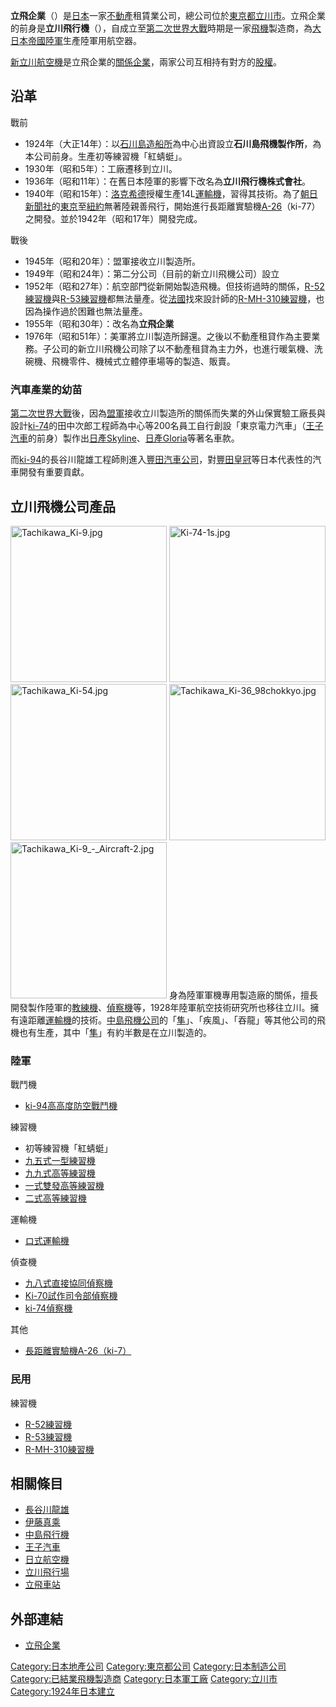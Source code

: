 {{Infobox Company 
| company_name = 立飛企業
| company_logo =
| market_information =
| company_type = 私人公司
| foundation = 1924年11月1日
| location = {{JAP}}東京都立川市泉町841號
| key_people = 高橋勝寿（[[董事長|董事長]]兼[[首席执行官|首席执行官]]）
| industry = 服務業、製造業
| products = 建筑租賃及機械制造
| market_value = 约520亿日圓（2011年7月1日）
| revenue = {{increase}}12億7,315萬日圓（2010年）
| profit =
| num_employees =
| motto =
| homepage = [http://www.tachihi.co.jp/ 立飛企業]
}}
'''立飛企業'''（{{lang-ja|立飛企業株式会社}}）是[[日本|日本]]一家[[不動產|不動產]]租賃業公司，總公司位於[[東京都|東京都]][[立川市|立川市]]。立飛企業的前身是'''立川飛行機'''（{{lang|ja|立川飛行機株式会社}}），自成立至[[第二次世界大戰|第二次世界大戰]]時期是一家[[飛機|飛機]]製造商，為[[大日本帝國陸軍|大日本帝國陸軍]]生產陸軍用航空器。

[[新立川航空機|新立川航空機]]是立飛企業的[[關係企業|關係企業]]，兩家公司互相持有對方的[[股權|股權]]。

==沿革==
;戰前
*1924年（大正14年）：以[[石川島造船所|石川島造船所]]為中心出資設立'''石川島飛機製作所'''，為本公司前身。生產初等練習機「紅蜻蜓」。
*1930年（昭和5年）：工廠遷移到立川。
*1936年（昭和11年）：在舊日本陸軍的影響下改名為'''立川飛行機株式會社'''。
*1940年（昭和15年）：[[洛克希德|洛克希德]]授權生產14L[[運輸機|運輸機]]，習得其技術。為了[[朝日新聞社|朝日新聞社]]的[[東京|東京]]至[[紐約|紐約]]無著陸親善飛行，開始進行長距離實驗機[[A-26|A-26]]（ki-77）之開發。並於1942年（昭和17年）開發完成。
;戰後
*1945年（昭和20年）：盟軍接收立川製造所。
*1949年（昭和24年）：第二分公司（目前的新立川飛機公司）設立
*1952年（昭和27年）：航空部門從新開始製造飛機。但技術過時的關係，[[R-52練習機|R-52練習機]]與[[R-53練習機|R-53練習機]]都無法量產。從[[法國|法國]]找來設計師的[[R-MH-310練習機|R-MH-310練習機]]，也因為操作過於困難也無法量產。
*1955年（昭和30年）：改名為'''立飛企業'''
*1976年（昭和51年）：美軍將立川製造所歸還。之後以不動產租貸作為主要業務。子公司的新立川飛機公司除了以不動產租貸為主力外，也進行暖氣機、洗碗機、飛機零件、機械式立體停車場等的製造、販賣。

===汽車產業的幼苗===
[[第二次世界大戰|第二次世界大戰]]後，因為[[盟軍|盟軍]]接收立川製造所的關係而失業的外山保實驗工廠長與設計[[ki-74|ki-74]]的田中次郎工程師為中心等200名員工自行創設「東京電力汽車」（[[王子汽車|王子汽車]]的前身）製作出[[日產Skyline|日產Skyline]]、[[日產Gloria|日產Gloria]]等著名車款。

而[[ki-94|ki-94]]的長谷川龍雄工程師則進入[[豐田汽車公司|豐田汽車公司]]，對[[豐田皇冠|豐田皇冠]]等日本代表性的汽車開發有重要貢獻。

==立川飛機公司產品==
[[File:Tachikawa_Ki-9.jpg|250px]]
[[File:Ki-74-1s.jpg|250px]]
[[File:Tachikawa_Ki-54.jpg|250px]]
[[File:Tachikawa_Ki-36_98chokkyo.jpg|250px]]
[[File:Tachikawa_Ki-9_-_Aircraft-2.jpg|250px]]
身為陸軍軍機專用製造廠的關係，擅長開發製作陸軍的[[教練機|教練機]]、[[偵察機|偵察機]]等，1928年陸軍航空技術研究所也移往立川。擁有遠距離[[運輸機|運輸機]]的技術。[[中島飛機公司|中島飛機公司]]的「[[一式戰鬥機|隼]]」、「疾風」、「吞龍」等其他公司的飛機也有生產，其中「[[一式戰鬥機|隼]]」有約半數是在立川製造的。

===陸軍===

戰鬥機
*[[ki-94高高度防空戰鬥機|ki-94高高度防空戰鬥機]]

練習機
*初等練習機「紅蜻蜓」
*[[九五式一型練習機|九五式一型練習機]]
*[[九九式高等練習機|九九式高等練習機]]
*[[一式雙發高等練習機|一式雙發高等練習機]]
*[[二式高等練習機|二式高等練習機]]

運輸機
*[[ロ式運輸機|ロ式運輸機]]

偵查機
*[[九八式直接協同偵察機|九八式直接協同偵察機]]
*[[Ki-70試作司令部偵察機|Ki-70試作司令部偵察機]]
*[[ki-74偵察機|ki-74偵察機]]

其他
*[[長距離實驗機A-26（ki-7）|長距離實驗機A-26（ki-7）]]

===民用===

練習機
*[[R-52練習機|R-52練習機]]
*[[R-53練習機|R-53練習機]]
*[[R-MH-310練習機|R-MH-310練習機]]

==相關條目==
*[[長谷川龍雄|長谷川龍雄]]
*[[伊藤真乘|伊藤真乘]]
*[[中島飛行機|中島飛行機]]
*[[王子汽車|王子汽車]]
*[[日立航空機|日立航空機]]
*[[立川飛行場|立川飛行場]]
*[[立飛車站|立飛車站]]

==外部連結==
*[http://www.tachihi.co.jp/ 立飛企業]{{ja}}

{{Authority control}}
{{DEFAULTSORT:Tachikawa-Hikouki}}
[[Category:日本地產公司|Category:日本地產公司]]
[[Category:東京都公司|Category:東京都公司]]
[[Category:日本制造公司|Category:日本制造公司]]
[[Category:已結業飛機製造商|Category:已結業飛機製造商]]
[[Category:日本軍工廠|Category:日本軍工廠]]
[[Category:立川市|Category:立川市]]
[[Category:1924年日本建立|Category:1924年日本建立]]